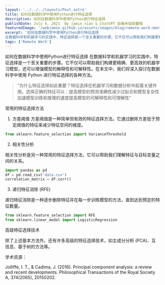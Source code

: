 ```yaml
---
layout: '../../../layouts/Post.astro'
title: 如何在数据科学中使用Python进行特征选择
description: 如何在数据科学中使用Python进行特征选择
publishDate: July 4, 2021  By jamie xiao & ChatGPT 由幾米協助審稿
featuredImage: '/webjamie.github.io/assets/images/blog/remote-work-mental-health/featured.jpg'
excerpt: '如何在数据科学中使用Python进行特征选择
在数据科学和机器学习的实践中，特征选择是一个至关重要的步骤。它不仅可以帮助我们构建更精确、更高效的机器学习模型，还可以增强模型的解释性和可解释性。'
tags: ['Remote Work']
---
```



如何在数据科学中使用Python进行特征选择
在数据科学和机器学习的实践中，特征选择是一个至关重要的步骤。它不仅可以帮助我们构建更精确、更高效的机器学习模型，还可以增强模型的解释性和可解释性。在本文中，我们将深入探讨在数据科学中使用 Python 进行特征选择的各种方法。

<YouTubeEmbed url="https://www.youtube.com/watch?v=bveKEqSV3Jo" rounded />

> “为什么特征选择如此重要？特征选择在机器学习和数据分析中起着关键作用。选择正确的特征可以：提高模型的预测准确性减少过拟合和模型复杂性加速模型训练和推理的速度提高模型的可解释性和可理解性”

常用的特征选择方法
1. 方差阈值
方差阈值是一种简单但有效的特征选择方法。它通过删除方差低于预定阈值的特征来减少特征空间的维度。
```python
from sklearn.feature_selection import VarianceThreshold
```
2. 相关性分析

相关性分析是另一种常用的特征选择方法，它可以帮助我们理解特征与目标变量之间的关系。
```python
import pandas as pd
df = pd.read_csv('data.csv')
correlation_matrix = df.corr()
```
3. 递归特征消除 (RFE)

递归特征消除是一种逐步删除特征并在每一步训练模型的方法，直到达到预定的特征数量。
```python
from sklearn.feature_selection import RFE
from sklearn.linear_model import LogisticRegression
```
高级特征选择技术

除了上述基本方法外，还有许多高级的特征选择技术，如主成分分析 (PCA)、互信息、基于树的方法等。

学术资源：

Jolliffe, I. T., & Cadima, J. (2016). Principal component analysis: a review and recent developments. Philosophical Transactions of the Royal Society A, 374(2065), 20150202.
